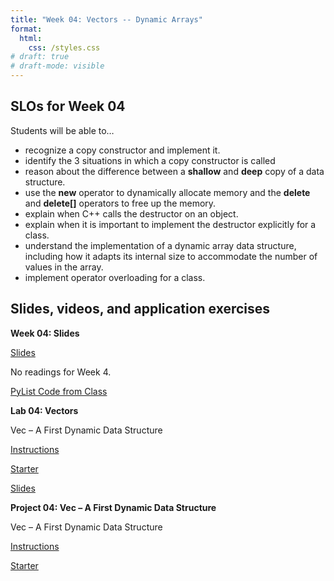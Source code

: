 ```yaml
---
title: "Week 04: Vectors -- Dynamic Arrays"
format:
  html:
    css: /styles.css
# draft: true
# draft-mode: visible
---
```


## SLOs for Week 04

Students will be able to...

-   recognize a copy constructor and implement it.
-   identify the 3 situations in which a copy constructor is called
-   reason about the difference between a **shallow** and **deep** copy of a data structure.
-   use the **new** operator to dynamically allocate memory and the **delete** and **delete\[\]** operators to free up the memory.
-   explain when C++ calls the destructor on an object.
-   explain when it is important to implement the destructor explicitly for a class.
-   understand the implementation of a dynamic array data structure, including how it adapts its internal size to accommodate the number of values in the array.
-   implement operator overloading for a class.

## Slides, videos, and application exercises

::::: slide-deck
**Week 04: Slides**

::: slides
[Slides](https://docs.google.com/presentation/d/1drjTrJ0TrHNiqr7g0B_HxnN6MwswAR7SRWENpsPyLJw/edit?usp=sharing)
:::

::: reading
No readings for Week 4.
:::

[PyList Code from Class](https://calvincollege-my.sharepoint.com/personal/vtn2_calvin_edu/Documents/Forms/All.aspx?FolderCTID=0x012000EFB773C951074442AD945C2617928AA7&id=%2Fpersonal%2Fvtn2_calvin_edu%2FDocuments%2F25sp-cs112%2Fpylist)
:::::

<!-- ## Lab -->

:::::: lab
**Lab 04: Vectors**

Vec -- A First Dynamic Data Structure

::: instructions
[Instructions](/labs/lab04.qmd)
:::

::: starter
[Starter](){target="_blank"}
:::

::: slides
[Slides](){target="_blank"}
:::
::::::

<!-- ## Homework assignments -->

::::: homework
**Project 04: Vec -- A First Dynamic Data Structure**

Vec -- A First Dynamic Data Structure

::: instructions
[Instructions](/projects/proj04.qmd)
:::

::: starter
[Starter](){target="_blank"}
:::
:::::